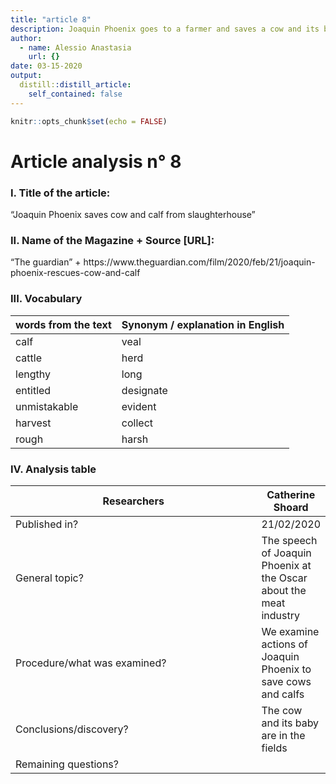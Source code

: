 ```yaml
---
title: "article 8"
description: Joaquin Phoenix goes to a farmer and saves a cow and its baby from slaughterhouse
author:
  - name: Alessio Anastasia
    url: {}
date: 03-15-2020
output:
  distill::distill_article:
    self_contained: false
---
```


```r
knitr::opts_chunk$set(echo = FALSE)
```
# Article analysis n° 8 

### I. Title of the article: 

"Joaquin Phoenix saves cow and calf from slaughterhouse"

### II. Name of the Magazine + Source [URL]:

"The guardian" + https://www.theguardian.com/film/2020/feb/21/joaquin-phoenix-rescues-cow-and-calf

### III. Vocabulary

| words from the text | Synonym / explanation in   English |
| ------------------- | ---------------------------------- |
|       calf         |          veal                      |
|      cattle    |                 herd                |
|        lengthy      |          long                 |
|          entitled   |            designate                   |
|       unmistakable       |           evident               |
|          harvest       |             collect                   |
|       rough      |          harsh              |

### IV. Analysis table

| Researchers                    |   Catherine Shoard  |
|--------------------------------|-------|
| Published in?                  |   21/02/2020  |
| General topic?                 |   The speech of Joaquin Phoenix at the Oscar about the meat industry    |
| Procedure/what   was examined? |  We examine actions of Joaquin Phoenix to save cows and calfs   |
| Conclusions/discovery?         |    The cow and its baby are in the fields    |
| Remaining questions?           |     |



